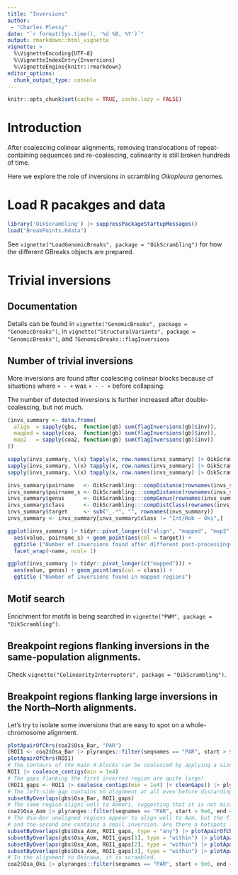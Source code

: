 ```yaml
---
title: "Inversions"
author: 
 - "Charles Plessy"
date: "`r format(Sys.time(), '%d %B, %Y')`"
output: rmarkdown::html_vignette
vignette: >
  %\VignetteEncoding{UTF-8}
  %\VignetteIndexEntry{Inversions}
  %\VignetteEngine{knitr::rmarkdown}
editor_options: 
  chunk_output_type: console
---
```


```r
knitr::opts_chunk$set(cache = TRUE, cache.lazy = FALSE)
```

# Introduction

After coalescing colinear alignments, removing translocations of
repeat-containing sequences and re-coalescing, colinearity is still broken
hundreds of time.

Here we explore the role of inversions in scrambling _Oikopleura_ genomes.

# Load R pacakges and data

```r
library('OikScrambling') |> suppressPackageStartupMessages()
load("BreakPoints.Rdata")
```

See `vignette("LoadGenomicBreaks", package = "OikScrambling")` for how the
different GBreaks objects are prepared.

# Trivial inversions

## Documentation

Details can be found in `vignette("GenomicBreaks", package = "GenomicBreaks")`,
in `vignette("StructuralVariants", package = "GenomicBreaks")`,
and `?GenomicBreaks::flagInversions`

## Number of trivial inversions

More inversions are found after coalescing colinear blocks because of situations
where `+ - +` was `+ - - +` before collapsing.

The number of detected inversions is further increased after double-coalescing,
but not much.

```r
(invs_summary <- data.frame(
  align  = sapply(gbs,  function(gb) sum(flagInversions(gb)$inv)),
  mapped = sapply(coa,  function(gb) sum(flagInversions(gb)$inv)),
  map2   = sapply(coa2, function(gb) sum(flagInversions(gb)$inv))
))

sapply(invs_summary, \(x) tapply(x, row.names(invs_summary) |> OikScrambling:::compDistance(), mean))
sapply(invs_summary, \(x) tapply(x, row.names(invs_summary) |> OikScrambling:::compDistance(), median))
sapply(invs_summary, \(x) tapply(x, row.names(invs_summary) |> OikScrambling:::compDistance(), sd))

invs_summary$pairname   <- OikScrambling:::compDistance(rownames(invs_summary))
invs_summary$pairname_s <- OikScrambling:::compDistance(rownames(invs_summary), short = TRUE)
invs_summary$genus      <- OikScrambling:::compGenus(rownames(invs_summary))
invs_summary$class      <- OikScrambling:::compDistClass(rownames(invs_summary))
invs_summary$target     <- sub("_.*", "", rownames(invs_summary))
invs_summary <- invs_summary[invs_summary$class != "Int/Rob – Oki",]

ggplot(invs_summary |> tidyr::pivot_longer(c("align", "mapped", "map2"))) +
  aes(value, pairname_s) + geom_point(aes(col = target)) +
  ggtitle ("Number of inversions found after different post-processings") +
  facet_wrap(~name, ncol= 1)
```

```r
ggplot(invs_summary |> tidyr::pivot_longer(c("mapped"))) +
  aes(value, genus) + geom_point(aes(col = class)) +
  ggtitle ("Number of inversions found in mapped regions") 
```

## Motif search

Enrichment for motifs is being searched in
`vignette("PWM", package = "OikScrambling")`.

## Breakpoint regions flanking inversions in the same-population alignments.

Check `vignette("ColinearityInterruptors", package = "OikScrambling")`.

## Breakpoint regions flanking large inversions in the North–North alignments.

Let's try to isolate some inversions that are easy to spot on a whole-chromosome
alignment.

```r
plotApairOfChrs(coa2$Osa_Bar, "PAR")
(ROI1 <- coa2$Osa_Bar |> plyranges::filter(seqnames == "PAR", start > 9e6, end < 14e6, start(query) > 7e6, end(query) < 12e6))
plotApairOfChrs(ROI1)
# The contours of the main 4 blocks can be coalesced by applying a size threshold.
ROI1 |> coalesce_contigs(min = 1e4)
# The gaps flanking the first inverted region are quite large!
(ROI1_gaps <- ROI1 |> coalesce_contigs(min = 1e4) |> cleanGaps() |> plyranges::mutate(w = width))
# The left-side gap contains no alignment at all even before discarding the short ones.
subsetByOverlaps(gbs$Osa_Bar, ROI1_gaps)
# The same region aligns well to Aomori, suggesting that it is not missassembled
coa2$Osa_Aom |> plyranges::filter(seqnames == "PAR", start > 9e6, end < 14e6) |> plotApairOfChrs()
# The Osa–Bar unaligned regions appear to align well to Aom, but the first one is split
# and the second one contains a small inversion. Are there a hotspots ?
subsetByOverlaps(gbs$Osa_Aom, ROI1_gaps, type = "any") |> plotApairOfChrs()
subsetByOverlaps(gbs$Osa_Aom, ROI1_gaps[1], type = "within") |> plotApairOfChrs()
subsetByOverlaps(gbs$Osa_Aom, ROI1_gaps[2], type = "within") |> plotApairOfChrs()
subsetByOverlaps(gbs$Osa_Aom, ROI1_gaps[3], type = "within") |> plotApairOfChrs()
# In the alignment to Okinawa, it is scrambled.
coa2$Osa_Oki |> plyranges::filter(seqnames == "PAR", start > 9e6, end < 14e6) |> plotApairOfChrs()
```

